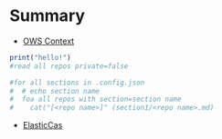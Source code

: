 # Summary

* [OWS Context](section1/ows-context.md)

```r
print("hello!")
#read all repos private=false

#for all sections in .config.json
#  # echo section name
#  foa all repos with section=section name
#    cat("[<repo name>]" (section1/<repo name>.md)

```
* [ElasticCas](section1/elasticCas.md)
